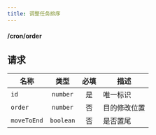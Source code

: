 ```yaml
---
title: 调整任务排序
---
```


#### <PUT>/cron/order</PUT>

## 请求

<APITable>

| 名称 | 类型 | 必填 | 描述 |
| --- | :-: | :-: | --- |
| `id` | `number` | 是 | 唯一标识 |
| `order` | `number` | 否 | 目的修改位置 |
| `moveToEnd` | `boolean` | 否 | 是否置尾 |

</APITable>
